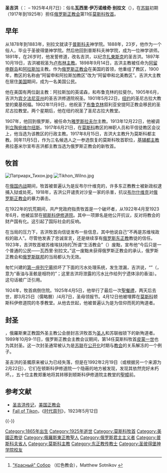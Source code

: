 {{Infobox saint
|name=圣吉洪
|image=Tikhon of Moscow.jpg
|caption= 
|titles=忏悔者，美國使徒
|birth_date={{OldStyleDate|1865年|1月31日|1月19日}}
|birth_place= [[俄罗斯|俄罗斯]][[托羅佩茨|托羅佩茨]]
|death_date={{death date and age|1925|4|7|1865|1|31|df=y}}
|death_place= [[苏联|苏联]][[莫斯科|莫斯科]] 
|venerated_in=[[俄羅斯东正教|俄羅斯东正教]] <br />[[美國圣公会|美國圣公会]]
|canonized_date={{OldStyleDate|1981年|11月1日|10月19日}}<br />[[纽约|纽约]]，由俄羅斯東正教国外圣主教公会<br>{{OldStyleDate|1989年|10月9日|9月26日}}<br />莫斯科，由莫斯科牧首
|canonized_place=
|canonized_by=
|major_shrine= 莫斯科顿斯科伊修道院
|feast_day={{OldStyleDate|*|4月7日|3月25日}} （逝世）<br />{{OldStyleDate|*|10月9日|9月26日}}（封圣）
}}
'''圣吉洪'''（'''{{lang-ru|Тихон}}'''：{{OldStyleDate|1865年|1月31日|1月19日}} – 1925年4月7日）：俗名'''瓦西里·伊万诺维奇·别拉文'''（{{lang-ru|Василий Иванович Беллавин}}），在[[苏联|苏联]]初期（1917年到1925年）担任[[俄罗斯正教会|俄罗斯正教会]]第11任[[莫斯科及全俄羅斯牧首|莫斯科牧首]]。

==早年==
从1878年到1883年，别拉文就读于[[普斯科夫|普斯科夫]]神学院。1888年，23岁，他作为一个俗人，毕业于圣彼得堡神学院。然后他回到普斯科夫神学院，成为一位神学讲师。1891年，在26岁时，他发誓修道，改名吉洪，以纪念[[扎東斯克|扎東斯克]]的圣吉洪。1897年10月19日，吉洪被祝圣为[[卢布林|卢布林]][[主教|主教]]。1898年9月14日，吉洪主教被任命为[[阿留申群岛|阿留申群岛]]和[[阿拉斯加|阿拉斯加]]主教。作为[[俄罗斯正教会|俄罗斯正教会]]在美国的首领，他重组了教区，1900年，教区的名称由“阿留申和阿拉斯加教区”改为“阿留申和北美教区”。吉洪大主教在居住[[美国|美国]]期间，成为一名美国公民。

他在美国有两位副主教：阿拉斯加的英诺森，和布鲁克林的拉斐尔。1905年6月，吉洪为[[宾夕法尼亚州|宾夕法尼亚州]]的圣吉洪修道院祝圣。1901年5月22日，[[纽约|纽约]]的圣尼古拉大教堂的奠基祝福。1902年11月9日，他祝圣了[[布鲁克林|布鲁克林]]叙利亚安提阿正教会移民的圣尼古拉教堂。两个星期后，他在纽约祝圣了圣尼古拉大教堂。

1907年，他回到俄罗斯，被任命为[[雅罗斯拉夫尔|雅罗斯拉夫尔]]主教。1913年12月22日，他被调到[[立陶宛|立陶宛]][[维尔纽斯|维尔纽斯]]。1917年6月21日，在[[莫斯科|莫斯科]]教区的神职人员和平信徒教区会议上，他当选为该教区的行政主教。1917年8月15日，吉洪大主教升为莫斯科都主教。同年11月5日，作为三名候选人之一参选恢复的莫斯科牧首职位，[[基辅|基辅]][[都主教|都主教]]弗拉基米尔宣布吉洪都主教当选为俄罗斯正教会的新牧首。

==牧首==
[[File:Патриарх_Тихон.jpg|thumb]]
[[Image:Tikhon_Wilno.jpg|thumb]]

在[[俄国内战|俄国内战]]期间，牧首被普遍认为是反布尔什维克的，许多东正教教士被新政权逮捕入狱或处死。1918年，吉洪公开谴责对沙皇一家的杀害，抗议[[布尔什维克|布尔什维克]]对[[俄罗斯正教会|俄罗斯正教会]]的暴力袭击。

在1922年的饥荒期间，共产党政府指责牧首是一个破坏者，从1922年4月至1923年6月，他被监禁在[[顿斯科伊修道院|顿斯科伊修道院]]。其中一项罪名是他公开抗议，反对将教会的财产国有化。这引起了国际社会的反响。

在当局的压力下，吉洪牧首向信徒发布一些信息，其中他说自己“不再是苏维埃政权的敌人”。尽管他发表了忠诚宣言，还是继续享有[[俄罗斯|俄罗斯]][[东正教|东正教]]教徒的信任。1923年，吉洪牧首被苏维埃扶持的<ref>[http://www.specnaz.ru/istoriya/215/ "Красный" Собор] {{Wayback|url=http://www.specnaz.ru/istoriya/215/ |date=20030829225321 }}（红色教会），Matthew Sotnikov {{ru icon}}</ref>所谓“生活教会”（{{lang|ru|Живая Церковь}}）废黜，宣布他“今后只是一个普通的公民——瓦西里·别拉文。”这一废黜未获得俄罗斯正教会的承认，俄罗斯正教会和[[俄罗斯联邦|俄罗斯联邦]]的当局都认为无效。

匆忙兴建的[[列宁墓|第一座列宁墓]]损坏了下面的污水处理系统，发生泄漏，吉洪说，“{{lang|ru|По мощам и елей}}”（{{lang-en|The balm accords with the relics}}，意为“香油与圣骸是相符的”；这里吉洪将泄露的污水比作给列宁遗体涂的香油）。这句话被广泛引用。

1924年，牧首病倒住院。1925年4月5日，他举行了最后一次[[聖餐禮|聖餐禮]]，两天后去世，即3月25日（儒略曆）/4月7日，圣母领报节。4月12日他被埋葬在[[莫斯科|莫斯科]]顿斯科伊修道院的冬季教堂。从他去世起，他被普遍认为是为信仰而死的殉道者。

==封圣==
{{OldStyleDate|1981年|11月1日|10月19日}}，俄羅斯東正教国外圣主教公会册封吉洪牧首为[[圣人|圣人]]和苏联枷锁下的新殉道者。1989年10月9-11日，俄罗斯正教会主教会议期间，第14任莫斯科牧首[[皮蒙一世|皮蒙一世]]也为其封圣。这一次封圣通常被认为是[[苏联|苏联]]在[[开放政策|公开化]]时期与[[俄罗斯正教会|教会]]的关系解冻的一个例子。 

圣吉洪的圣髑原来被认为已经失落，但是在1992年2月19日（或根据另一个来源为2月22日），它们在顿斯科伊修道院一个隐蔽的地方被发现，发现其依然完好未朽坏。{{OldStyleDate|1992年|4月5日|3月23日}}，五十位主教郑重地将其转移到顿斯科伊修道院主教堂的[[聖幛|聖幛]]前。

== 参考文献 ==
{{Reflist}}
* [https://web.archive.org/web/20051118193919/http://oca.org/hsbiotikhon.asp?SID=8 圣吉洪传记]，[[美国正教会|美国正教会]]
* [https://archive.today/20130104231904/http://www.time.com/time/magazine/printout/0,8816,846005,00.html Fall of Tikon]，《[[時代_(雜誌)|时代周刊]]》，1923年5月12日

{{-}}
{{s-start}}
{{s-rel|or}}
{{succession box|title=莫斯科牧首|before=[[阿德里安|阿德里安]]|after=[[谢尔盖一世|谢尔盖一世]]|years=1917–1925}}
{{s-end}}

{{Authority control}}
{{DEFAULTSORT:Tikhon Of Moscow}}
[[Category:1865年出生|Category:1865年出生]]
[[Category:1925年逝世|Category:1925年逝世]]
[[Category:莫斯科牧首|Category:莫斯科牧首]]
[[Category:美國正教徒|Category:美國正教徒]]
[[Category:俄羅斯東正教聖人|Category:俄羅斯東正教聖人]]
[[Category:俄罗斯君主主义者|Category:俄罗斯君主主义者]]
[[Category:普斯科夫省人|Category:普斯科夫省人]]
[[Category:莫斯科主教|Category:莫斯科主教]]
[[Category:东正教传教士|Category:东正教传教士]]
[[Category:圣彼得堡神学院校友|Category:圣彼得堡神学院校友]]